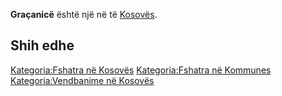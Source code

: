 {{Fshat në 
 | Emri                = Graçanicë
 | EmriAlt                = 
 | NAME_SHORT_FORM=      
 | NAME_GENERIC=      
 | NAME_SORT_NAME_RO=      GRACANICE
 | FULL_NAME_RO = Graçanicë
 | FULL_NAME_ND_RO=Gracanice
 | SORT_NAME_RG=GRACANICE
 | FULL_NAME_RG=Graçanicë
 | FULL_NAME_ND_RG=Gracanice
 | SRP_NAME_SHORT_FORM=      
 | SRP_NAME_GENERIC=      
 | SRP_NAME_SORT_NAME_RO=      
 | SRP_FULL_NAME_RO = 
 | SRP_FULL_NAME_ND_RO=
 | SRP_SORT_NAME_RG=
 | SRP_FULL_NAME_RG=
 | SRP_FULL_NAME_ND_RG=
 | Emri (Rasa dhanore) = 
 | Figura              = 
 | Shteti              = Kosovo
 | Komuna              = 
 | Kodi postar         = 
 | Sipërfaqja          = 

 | Popullsia           = 

 | Regj. i popullsisë  = 
 | Dend. e popullsisë  = 
 | Faqja zyrtare       = 
 <!--- Koordinatat ----> 
 | Gjerësia            = 42.601111
 | Gjatësia            = 21.195833
 | Lartësia            = 
}}
'''Graçanicë''' është një [[]] në [[]] të [[Kosovës]].

<!-- == Gjeografia == -->
<!-- == Historia == -->
<!-- == Demografia == -->
== Shih edhe ==
{{Komuna }}
{{Kosovo-Administrata-Cung}}

[[Kategoria:Fshatra në Kosovës]]
[[Kategoria:Fshatra në Kommunes ]]
[[Kategoria:Vendbanime në Kosovës]]